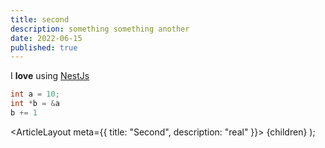 ```yaml
---
title: second
description: something something another
date: 2022-06-15
published: true
---
```



I **love** using [NestJs](https://nestjs.com/)

```cpp
int a = 10;
int *b = &a
b += 1
```

  <ArticleLayout meta={{ title: "Second", description: "real" }}>
    {children}
  </ArticleLayout>
);
